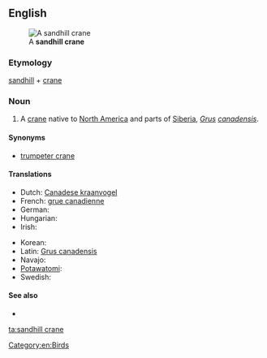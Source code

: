 ==English==
[[File:SandHillCraneFourCornersFlorida.jpg|thumb|A '''sandhill crane''']]

===Etymology===

[[sandhill]] + [[crane]]

===Noun===
{{en-noun}}

# A [[crane]] native to [[North America]] and parts of [[Siberia]], ''[[Grus]] [[canadensis]]''.

====Synonyms====
* [[trumpeter crane]]

====Translations====
{{trans-top|a species of crane}}
* Dutch: [[Canadese kraanvogel]] {{m}}
* French: [[grue canadienne]] {{f}}
* German: {{t|de|Kanadakranich|m}}
* Hungarian: {{t|hu|kanadai daru}}
* Irish: {{t|ga|grús Ceanadach|m}}
{{trans-mid}}
* Korean: {{t|ko|캐나다두루미|tr=kaenadadurumi|sc=Hang}}
* Latin: [[Grus canadensis]]
* Navajo: {{tø|nv|déłí}}
* [[Potawatomi]]: {{tø|pot|jejauk}}
* Swedish: {{t|sv|trumpetartrana}}
{{trans-bottom}}

====See also====
* {{pedialite}}

[[Category:en:Birds]]

[[ta:sandhill crane]]